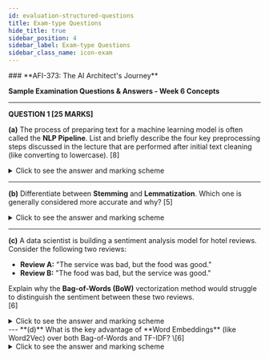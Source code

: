 ```yaml
---
id: evaluation-structured-questions
title: Exam-type Questions
hide_title: true
sidebar_position: 4
sidebar_label: Exam-type Questions
sidebar_class_name: icon-exam
---
```


<ModuleBanner />
### **AFI-373: The AI Architect's Journey**

**Sample Examination Questions & Answers - Week 6 Concepts**

---

**QUESTION 1 \[25 MARKS]**

**(a)** The process of preparing text for a machine learning model is often called the **NLP Pipeline**. List and briefly describe the four key preprocessing steps discussed in the lecture that are performed after initial text cleaning (like converting to lowercase).
\[8]

<details>
<summary>Click to see the answer and marking scheme</summary>

**Answer:**

The four key preprocessing steps are:

1. **Tokenization:** The process of breaking down a continuous string of text into a list of individual words or units called tokens.
2. **Stop-Word Removal:** The process of filtering out and removing extremely common words that carry little semantic meaning (e.g., 'the', 'is', 'a', 'in') to allow the model to focus on more important terms.
3. **Stemming:** A crude, rule-based process of chopping off the endings of words to reduce them to a common base form (e.g., 'computing' becomes 'comput'). It is fast but can be inaccurate.
4. **Lemmatization:** A more intelligent process that uses a dictionary to find the actual root word, or lemma, of a word (e.g., 'was' becomes 'be', 'better' becomes 'good'). It is more accurate than stemming.

**Marking Scheme:**

* \[2 Marks] for each correctly identified and described step (Total of 8 marks).

</details>

---

**(b)** Differentiate between **Stemming** and **Lemmatization**. Which one is generally considered more accurate and why?
\[5]

<details>
<summary>Click to see the answer and marking scheme</summary>

**Answer:**

The key difference is that **Stemming** uses a crude, rule-based algorithm to chop off word endings to get to a common root, which may not always be a real word (e.g., 'studies' → 'studi'). **Lemmatization**, on the other hand, uses a dictionary and morphological analysis to find the actual dictionary root form of a word, or its lemma (e.g., 'studies' → 'study').

**Lemmatization** is generally considered more accurate because it returns a valid word and understands the context of the word in a sentence, whereas stemming can produce nonsensical stems. The trade-off is that lemmatization is computationally slower than stemming.

**Marking Scheme:**

* \[3 Marks] - For a clear differentiation (crude chopping vs. dictionary-based root finding).
* \[2 Marks] - For identifying Lemmatization as more accurate and explaining why (returns a valid word).

</details>

---

**(c)** A data scientist is building a sentiment analysis model for hotel reviews. Consider the following two reviews:

* **Review A:** "The service was bad, but the food was good."
* **Review B:** "The food was bad, but the service was good."

Explain why the **Bag-of-Words (BoW)** vectorization method would struggle to distinguish the sentiment between these two reviews.  
\[6]


<details>
    <summary>Click to see the answer and marking scheme</summary>
**Answer:**
The Bag-of-Words (BoW) method would struggle because it completely **disregards word order, grammar, and context**. It represents a document simply by the frequency count of the words it contains.
For both Review A and Review B, the "bag of words" would be identical:
\{the: 4, service: 2, was: 4, bad: 2, but: 2, food: 2, good: 2\}.
Since the word counts are exactly the same for both reviews, their numerical vector representations under the BoW model would be identical.
Therefore, the model would be unable to distinguish their opposite meanings, as it has lost the crucial context of which noun \('food' or 'service'\) was associated with which adjective \('good' or 'bad'\).  
**Marking Scheme:**
* \[3 Marks] - For explaining that BoW ignores word order and context.
* \[3 Marks] - For demonstrating that the word counts (and thus the vector representation) for both reviews would be identical, leading to the failure to distinguish them.
</details>
---
**(d)** What is the key advantage of **Word Embeddings** (like Word2Vec) over both Bag-of-Words and TF-IDF?
\[6]

<details>
<summary>Click to see the answer and marking scheme</summary>

**Answer:**

The key advantage of Word Embeddings is that they represent words as dense numerical vectors in a way that captures **semantic meaning, context, and relationships** between words.

Unlike BoW and TF-IDF, which treat words as isolated, independent features, word embeddings place words with similar meanings close to each other in a multi-dimensional vector space.
This allows the model to understand concepts like "excellent" is similar to "fantastic," and even capture complex analogies like `vector('King') - vector('Man') + vector('Woman')` results in a vector close to `vector('Queen')`.
This deep understanding of context and meaning leads to far more powerful and nuanced performance in NLP tasks.

**Marking Scheme:**

* \[3 Marks] - For stating that embeddings capture semantic meaning and context.
* \[3 Marks] - For contrasting this with BoW/TF-IDF by explaining that embeddings understand word similarity and relationships, which the other methods do not.

</details>






